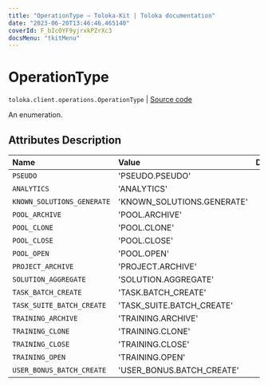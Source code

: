 ```yaml
---
title: "OperationType — Toloka-Kit | Toloka documentation"
date: "2023-06-20T13:46:46.465140"
coverId: F_bIcOYF9yjrxkPZrXc3
docsMenu: "tkitMenu"
---
```


# OperationType

`toloka.client.operations.OperationType` | [Source code](https://github.com/Toloka/toloka-kit/blob/v1.2.0/src/client/operations.py#L31)

An enumeration.

## Attributes Description

| Name | Value | Description |
| :------| :-----------| :----------| 
`PSEUDO`|'PSEUDO.PSEUDO'|
`ANALYTICS`|'ANALYTICS'|
`KNOWN_SOLUTIONS_GENERATE`|'KNOWN_SOLUTIONS.GENERATE'|
`POOL_ARCHIVE`|'POOL.ARCHIVE'|
`POOL_CLONE`|'POOL.CLONE'|
`POOL_CLOSE`|'POOL.CLOSE'|
`POOL_OPEN`|'POOL.OPEN'|
`PROJECT_ARCHIVE`|'PROJECT.ARCHIVE'|
`SOLUTION_AGGREGATE`|'SOLUTION.AGGREGATE'|
`TASK_BATCH_CREATE`|'TASK.BATCH_CREATE'|
`TASK_SUITE_BATCH_CREATE`|'TASK_SUITE.BATCH_CREATE'|
`TRAINING_ARCHIVE`|'TRAINING.ARCHIVE'|
`TRAINING_CLONE`|'TRAINING.CLONE'|
`TRAINING_CLOSE`|'TRAINING.CLOSE'|
`TRAINING_OPEN`|'TRAINING.OPEN'|
`USER_BONUS_BATCH_CREATE`|'USER_BONUS.BATCH_CREATE'|